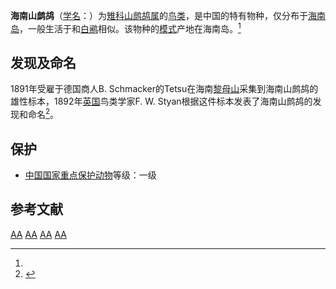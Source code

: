 {{speciesbox
| status = VU
| status_system = IUCN3.1
| status_ref = <ref name=IUCN>{{cite iucn|author=[[BirdLife_International|BirdLife International]]|title=''Arborophila ardens''|volume=2016|page=e.T22679063A92802107|date=2016|doi=10.2305/IUCN.UK.2016-3.RLTS.T22679063A92802107.en}}</ref>
| image = Hainan Partridge.jpg
| genus = Arborophila
| species = ardens
| authority = ([[Frederick_William_Styan|Styan]], 1892)<ref>{{cite journal |last=Styan |first=W.F. |year=1892 |title=[untitled] |journal=Bulletin of the British Ornithologists' Club |volume=1 |issue=2 |pages=6 |url=https://www.biodiversitylibrary.org/page/32475156 |access-date=2020-06-24 |archive-date=2020-11-30 |archive-url=https://web.archive.org/web/20201130230203/https://www.biodiversitylibrary.org/page/32475156 |dead-url=no }}</ref>
| synonyms = ''Arboricola ardens'' <small>Styan, 1892</small><ref name='id1631'>{{cite web| url =http://www.bioinfo.cn/db05/BjdwSpecies.php?action=view&id=1631| title =海南山鹧鸪| work =《中国动物物种编目数据库》| publisher =中国科学院微生物研究所| author =中国科学院动物研究所| accessdate =2009-04-04| deadurl =yes| archiveurl =https://web.archive.org/web/20160305015853/http://www.bioinfo.cn/db05/BjdwSpecies.php?action=view&id=1631| archivedate =2016-03-05}}</ref>}}
'''海南山鹧鸪'''（[[学名|学名]]：{{lang|la|''Arborophila ardens''}}）为[[雉科|雉科]][[山鹧鸪属|山鹧鸪属]]的[[鸟类|鸟类]]，是中国的特有物种，仅分布于[[海南|海南岛]]，一般生活于和[[白鹇|白鹇]]相似。该物种的[[模式标本|模式]]产地在海南岛。<ref name='id1631'/>

==发现及命名==
1891年受雇于德国商人B. Schmacker的Tetsu在海南[[黎母山|黎母山]]采集到海南山鹧鸪的雄性标本，1892年[[英国|英国]]鸟类学家F. W. Styan根据这件标本发表了海南山鹧鸪的发现和命名<ref name="海南山鹧鸪">{{cite journal | author = 李飞 | year = 2012 | title = 发现海南岛之特有鸟类 | journal = 中国鸟类观察 | volume = 85 | pages = 14 | url = http://birdwatcher.blogbus.com | accessdate = 2012-07-17 | doi = | jstor = | publisher = 《中国鸟类观察》编辑部 | archive-url = https://web.archive.org/web/20110813105551/http://birdwatcher.blogbus.com/ | archive-date = 2011-08-13 | dead-url = yes }}</ref>。

==保护==
*[[中國國家重點保護野生動物名錄|中国国家重点保护动物]]等级：一级

== 参考文献 ==
{{reflist}}

{{Hainan topics}}
{{Taxonbar|from=Q1268165}}

[[Category:山鹧鸪属|AA]]
[[Category:中國特有鳥類|AA]]
[[Category:海南島特有種動物|AA]]
[[Category:1892年描述的鸟类|AA]]


{{鸡形目小作品}}